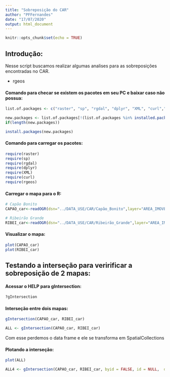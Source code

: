 ```yaml
---
title: "Sobreposição do CAR"
author: "PFFernandes"
date: "17/07/2020"
output: html_document
---
```


```r
knitr::opts_chunk$set(echo = TRUE)
```

## Introdução:
Nesse script buscamos realizar algumas analises para as sobreposições encontradas no CAR.

- rgeos


#### Comando para checar se existem os pacotes em seu PC e baixar caso não possua:
```r
list.of.packages <- c("raster", "sp", "rgdal", "dplyr", "XML", "curl","rgeos")

new.packages <- list.of.packages[!(list.of.packages %in% installed.packages()[,"Package"])]
if(length(new.packages)) 

install.packages(new.packages)
```

#### Comando para carregar os pacotes:
```r
require(raster)
require(sp)
require(rgdal)
require(dplyr)
require(XML)
require(curl)
require(rgeos)
```

#### Carregar o mapa para o R:
```r
# Capão Bonito
CAPAO_car<-readOGR(dsn="../DATA_USE/CAR/Capão_Bonito",layer="AREA_IMOVEL")

# Ribeirão Grande
RIBEI_car<-readOGR(dsn="../DATA_USE/CAR/Ribeirão_Grande",layer="AREA_IMOVEL")
```

#### Visualizar o mapa:
```r
plot(CAPAO_car)
plot(RIBEI_car)
```

## Testando a interseção para veririficar a sobreposição de 2 mapas:

#### Acessar o HELP para gIntersection:
```r
?gIntersection
```

#### Interseção entre dois mapas:
```r
gIntersection(CAPAO_car, RIBEI_car)

ALL <- gIntersection(CAPAO_car, RIBEI_car)
```
Com esse perdemos o data frame e ele se transforma em SpatialCollections

#### Plotando a interseção:
```r
plot(ALL)
```



```r
ALL4 <- gIntersection(CAPAO_car, RIBEI_car, byid = FALSE, id = NULL,  drop_lower_td = TRUE)
```





